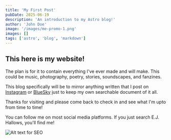 ```yaml
---
title: 'My First Post'
pubDate: 2025-06-19
description: 'An introduction to my Astro blog!'
author: 'John Doe'
image: '/images/me-promo-1.png'
images: []
tags: ['astro', 'blog', 'markdown']
---
```


## This here is my website!

The plan is for it to contain everything I've ever made and will make.
This could be music, photography, poetry, stories, soundscapes, and fanzines.

This blog specifically will be to mirror anything written that I post on
[Instagram](https://www.tiktok.com/@e.j.hallows) or [BlueSky](https://bsky.app/profile/ejhallows.bsky.social)
just to keep my own searchable document of it all.

Thanks for visiting and please come back to check in and see what I'm upto
from time to time!

You can follow me on most social media platforms. If you just search E.J. Hallows,
you'll find me!

![Alt text for SEO](/images/biag-inside.jpg)
